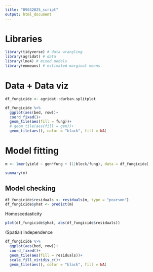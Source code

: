 ```yaml
---
title: "09032025_script"
output: html_document
---
```


# Libraries 

```r
library(tidyverse) # data wrangling
library(agridat) # data 
library(lme4) # mixed models
library(emmeans) # estimated marginal means
```

# Data + Data viz 

```r
df_fungicide <- agridat::durban.splitplot

df_fungicide %>% 
  ggplot(aes(bed, row))+
  coord_fixed()+
  geom_tile(aes(fill = fung))+
  # geom_tile(aes(fill = gen))+
  geom_tile(aes(), color = "black", fill = NA)
```

# Model fitting 

```r
m <- lmer(yield ~ gen*fung + (1|block/fung), data = df_fungicide)
```

```r
summary(m)
```

## Model checking   


```r
df_fungicide$residuals <- residuals(m, type = "pearson")
df_fungicide$yhat <- predict(m)
```

Homoscedasticity

```r
plot(df_fungicide$yhat, abs(df_fungicide$residuals))
```


(Spatial) Independence 

```r
df_fungicide %>% 
  ggplot(aes(bed, row))+
  coord_fixed()+
  geom_tile(aes(fill = residuals))+
  scale_fill_viridis_c()+
  geom_tile(aes(), color = "black", fill = NA)
```


